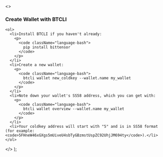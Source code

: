 
  <>
    <h3>Create Wallet with BTCLI</h3>

    <ol>
      <li>Install BTCLI if you haven't already:
        <p>
          <code className="language-bash">
            pip install bittensor
          </code>
        </p>
      </li>
      <li>Create a new wallet:
        <p>
          <code className="language-bash">
            btcli wallet new_coldkey --wallet.name my_wallet
          </code>
        </p>
      </li>
      <li>Note down your wallet's SS58 address, which you can get with:
        <p>
          <code className="language-bash">
            btcli wallet overview --wallet.name my_wallet
          </code>
        </p>
      </li>
      <li>Your coldkey address will start with "5" and is in SS58 format (for example: <code>5FHneW46xGXgs5mUiveU4sbTyGBzmstUspZC92UhjJM694ty</code>).</li>
    </ol>
  </>
); 